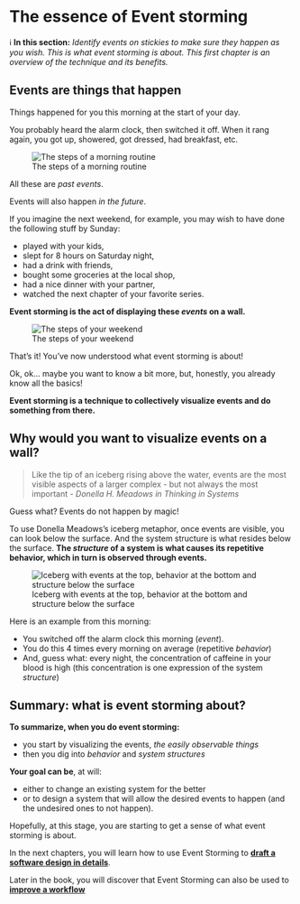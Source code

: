 # The essence of Event storming

::: {.lead-statement data-latex=""}
ℹ️ **In this section:** _Identify events on stickies to make sure they happen as you wish. This is what event storming is about. This first chapter is an overview of the technique and its benefits._
:::

## Events are things that happen

Things happened for you this morning at the start of your day.

You probably heard the alarm clock, then switched it off. When it rang again, you got up, showered, got dressed, had breakfast, etc.

![The steps of a morning routine](./imgs/2021-06-18-essence-of-event-storming/MyMorningRoutine.jpg)

All these are _past events_.

Events will also happen _in the future_.

If you imagine the next weekend, for example, you may wish to have done the following stuff by Sunday:

- played with your kids,
- slept for 8 hours on Saturday night,
- had a drink with friends,
- bought some groceries at the local shop,
- had a nice dinner with your partner,
- watched the next chapter of your favorite series.

**Event storming is the act of displaying these _events_ on a wall.**

![The steps of your weekend](./imgs/2021-06-18-essence-of-event-storming/NextWeekEndWish.jpg)

That's it! You've now understood what event storming is about!

Ok, ok... maybe you want to know a bit more, but, honestly, you already know all the basics!

 **Event storming is a technique to collectively visualize events and do something from there.**


## Why would you want to visualize events on a wall?

> Like the tip of an iceberg rising above the water, events are the most visible aspects of a larger complex - but not always the most important - _Donella H. Meadows in Thinking in Systems_

Guess what? Events do not happen by magic!

To use Donella Meadows's iceberg metaphor, once events are visible, you can look below the surface. And the system structure is what resides below the surface. **The _structure_ of a system is what causes its repetitive behavior, which in turn is observed through events.**

![Iceberg with events at the top, behavior at the bottom and structure below the surface](./imgs/2021-06-18-essence-of-event-storming/iceberg-3273216_640.jpg)

Here is an example from this morning:

- You switched off the alarm clock this morning (_event_).
- You do this 4 times every morning on average (repetitive _behavior_)
- And, guess what: every night, the concentration of caffeine in your blood is high (this concentration is one expression of the system _structure_)

## Summary: what is event storming about?

**To summarize, when you do event storming:**

- you start by visualizing the events, _the easily observable things_
- then you dig into _behavior_ and _system structures_

**Your goal can be**, at will:

- either to change an existing system for the better
- or to design a system that will allow the desired events to happen (and the undesired ones to not happen).

Hopefully, at this stage, you are starting to get a sense of what event storming is about.

In the next chapters, you will learn how to use Event Storming to [**draft a software design in details**](#big-picture).

Later in the book, you will discover that Event Storming can also be used to [**improve a workflow**](#Event-Storming--Flow)
